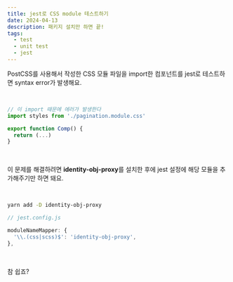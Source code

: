 ```yaml
---
title: jest로 CSS module 테스트하기
date: 2024-04-13
description: 패키지 설치만 하면 끝!
tags:
  - test
  - unit test
  - jest
---
```


PostCSS를 사용해서 작성한 CSS 모듈 파일을 import한 컴포넌트를 jest로 테스트하면 syntax error가 발생해요.

<br />

```javascript
// 이 import 때문에 에러가 발생한다
import styles from './pagination.module.css'

export function Comp() {
  return (...)
}
```

<br />

이 문제를 해결하려면 **identity-obj-proxy**를 설치한 후에 jest 설정에 해당 모듈을 추가해주기만 하면 돼요.

<br />

```bash
yarn add -D identity-obj-proxy
```

```javascript
// jest.config.js

moduleNameMapper: {
  '\\.(css|scss)$': 'identity-obj-proxy',
},
```

<br />

참 쉽죠?
